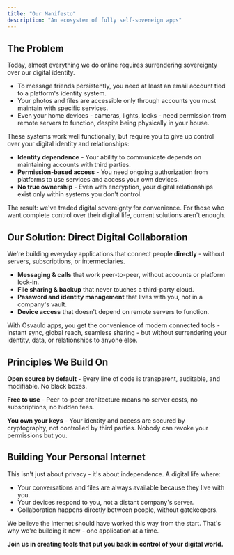 ```yaml
---
title: "Our Manifesto"
description: "An ecosystem of fully self-sovereign apps"
---
```



## The Problem

Today, almost everything we do online requires surrendering sovereignty over our digital identity.

- To message friends persistently, you need at least an email account tied to a platform's identity system.
- Your photos and files are accessible only through accounts you must maintain with specific services.
- Even your home devices - cameras, lights, locks - need permission from remote servers to function, despite being physically in your house.

These systems work well functionally, but require you to give up control over your digital identity and relationships:

- **Identity dependence** - Your ability to communicate depends on maintaining accounts with third parties.
- **Permission-based access** - You need ongoing authorization from platforms to use services and access your own devices.
- **No true ownership** - Even with encryption, your digital relationships exist only within systems you don't control.

The result: we've traded digital sovereignty for convenience. For those who want complete control over their digital life, current solutions aren't enough.

## Our Solution: Direct Digital Collaboration

We're building everyday applications that connect people **directly** - without servers, subscriptions, or intermediaries.

- **Messaging & calls** that work peer-to-peer, without accounts or platform lock-in.
- **File sharing & backup** that never touches a third-party cloud.
- **Password and identity management** that lives with you, not in a company's vault.
- **Device access** that doesn't depend on remote servers to function.

With Osvauld apps, you get the convenience of modern connected tools - instant sync, global reach, seamless sharing - but without surrendering your identity, data, or relationships to anyone else.

## Principles We Build On

**Open source by default** - Every line of code is transparent, auditable, and modifiable. No black boxes.

**Free to use** - Peer-to-peer architecture means no server costs, no subscriptions, no hidden fees.

**You own your keys** - Your identity and access are secured by cryptography, not controlled by third parties. Nobody can revoke your permissions but you.

## Building Your Personal Internet

This isn't just about privacy - it's about independence. A digital life where:

- Your conversations and files are always available because they live with you.
- Your devices respond to you, not a distant company's server.
- Collaboration happens directly between people, without gatekeepers.

We believe the internet should have worked this way from the start. That's why we're building it now - one application at a time.

**Join us in creating tools that put you back in control of your digital world.**
